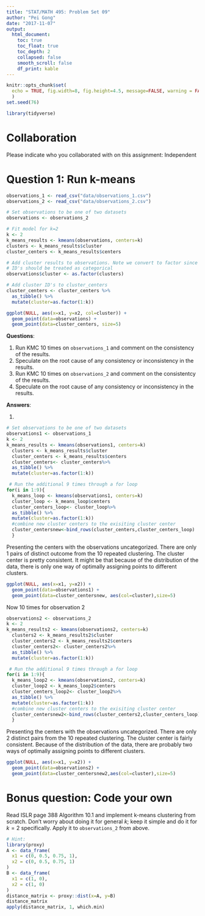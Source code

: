 ```yaml
---
title: "STAT/MATH 495: Problem Set 09"
author: "Pei Gong"
date: "2017-11-07"
output:
  html_document:
    toc: true
    toc_float: true
    toc_depth: 2
    collapsed: false
    smooth_scroll: false
    df_print: kable
---
```


```r
knitr::opts_chunk$set(
  echo = TRUE, fig.width=8, fig.height=4.5, message=FALSE, warning = FALSE
  )
set.seed(76)

library(tidyverse)
```

# Collaboration

Please indicate who you collaborated with on this assignment: Independent

# Question 1: Run k-means

```r
observations_1 <- read_csv("data/observations_1.csv")
observations_2 <- read_csv("data/observations_2.csv")

# Set observations to be one of two datasets
observations <- observations_2

# Fit model for k=2
k <- 2
k_means_results <- kmeans(observations, centers=k)
clusters <- k_means_results$cluster
cluster_centers <- k_means_results$centers

# Add cluster results to observations. Note we convert to factor since cluster
# ID's should be treated as categorical
observations$cluster <- as.factor(clusters)

# Add cluster ID's to cluster_centers
cluster_centers <- cluster_centers %>% 
  as_tibble() %>% 
  mutate(cluster=as.factor(1:k))

ggplot(NULL, aes(x=x1, y=x2, col=cluster)) +
  geom_point(data=observations) +
  geom_point(data=cluster_centers, size=5)
```

**Questions**:

1. Run KMC 10 times on `observations_1` and comment on the consistency of the
results.
1. Speculate on the root cause of any consistency or inconsistency in the
results.
1. Run KMC 10 times on `observations_2` and comment on the consistentcy of the results.
1. Speculate on the root cause of any consistency or inconsistency in the
results.

**Answers**:

1.
```r
# Set observations to be one of two datasets
observations1 <- observations_1
k <- 2
k_means_results <- kmeans(observations1, centers=k)
  clusters <- k_means_results$cluster
  cluster_centers <- k_means_results$centers
  cluster_centers<- cluster_centers%>% 
  as_tibble() %>% 
  mutate(cluster=as.factor(1:k))

 # Run the additional 9 times through a for loop 
for(i in 1:9){
  k_means_loop <- kmeans(observations1, centers=k)
  cluster_loop <- k_means_loop$centers
  cluster_centers_loop<- cluster_loop%>% 
  as_tibble() %>% 
  mutate(cluster=as.factor(1:k))
  #combine new cluster centers to the exisiting cluster center 
  cluster_centersnew<-bind_rows(cluster_centers,cluster_centers_loop)
  }

```

Presenting the centers with the observations uncategorized. There are only 1 pairs of distinct outcome from the 10 repeated clustering. The cluster center is pretty consistent. It might be that because of the distribution of the data, there is only one way of optimally assigning points to different clusters.  
```r
ggplot(NULL, aes(x=x1, y=x2)) +
  geom_point(data=observations1) +
  geom_point(data=cluster_centersnew, aes(col=cluster),size=5)

```

Now 10 times for observation 2 
```r
observations2 <- observations_2
k <- 2
k_means_results2 <- kmeans(observations2, centers=k)
  clusters2 <- k_means_results2$cluster
  cluster_centers2 <- k_means_results2$centers
  cluster_centers2<- cluster_centers2%>% 
  as_tibble() %>% 
  mutate(cluster=as.factor(1:k))

 # Run the additional 9 times through a for loop 
for(i in 1:9){
  k_means_loop2 <- kmeans(observations2, centers=k)
  cluster_loop2 <- k_means_loop2$centers
  cluster_centers_loop2<- cluster_loop2%>% 
  as_tibble() %>% 
  mutate(cluster=as.factor(1:k))
  #combine new cluster centers to the exisiting cluster center 
  cluster_centersnew2<-bind_rows(cluster_centers2,cluster_centers_loop)
  }

```


Presenting the centers with the observations uncategorized. There are only 2 distinct pairs from the 10 repeated clustering. The cluster center is fairly consistent. Because of the distribution of the data, there are probably two ways of optimally assigning points to different clusters.  
```r
ggplot(NULL, aes(x=x1, y=x2)) +
  geom_point(data=observations2) +
  geom_point(data=cluster_centersnew2,aes(col=cluster),size=5)
```


# Bonus question: Code your own

Read ISLR page 388 Algorithm 10.1 and implement k-means clustering from scratch.
Don't worry about doing it for general $k$; keep it simple and do it for $k=2$
specifically. Apply it to `observations_2` from above.

```r
# Hint:
library(proxy)
A <- data_frame(
  x1 = c(0, 0.5, 0.75, 1),
  x2 = c(0, 0.5, 0.75, 1)
)
B <- data_frame(
  x1 = c(1, 0),
  x2 = c(1, 0)
)
distance_matrix <- proxy::dist(x=A, y=B)
distance_matrix
apply(distance_matrix, 1, which.min)
```
